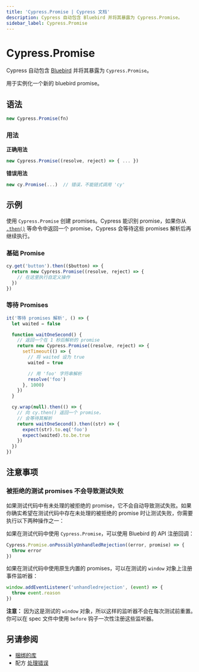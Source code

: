 ```yaml
---
title: 'Cypress.Promise | Cypress 文档'
description: Cypress 自动包含 Bluebird 并将其暴露为 Cypress.Promise。
sidebar_label: Cypress.Promise
---
```


<ProductHeading product="app" />

# Cypress.Promise

Cypress 自动包含 [Bluebird](https://github.com/petkaantonov/bluebird) 并将其暴露为 `Cypress.Promise`。

用于实例化一个新的 bluebird promise。

## 语法

```javascript
new Cypress.Promise(fn)
```

### 用法

<Icon name="check-circle" color="green" /> **正确用法**

```javascript
new Cypress.Promise((resolve, reject) => { ... })
```

<Icon name="exclamation-triangle" color="red" /> **错误用法**

```javascript
new cy.Promise(...)  // 错误，不能链式调用 'cy'
```

## 示例

使用 `Cypress.Promise` 创建 promises。Cypress 能识别 promise，如果你从 [`.then()`](/api/commands/then) 等命令中返回一个 promise，Cypress 会等待这些 promises 解析后再继续执行。

### 基础 Promise

```javascript
cy.get('button').then(($button) => {
  return new Cypress.Promise((resolve, reject) => {
    // 在这里执行自定义操作
  })
})
```

### 等待 Promises

```javascript
it('等待 promises 解析', () => {
  let waited = false

  function waitOneSecond() {
    // 返回一个在 1 秒后解析的 promise
    return new Cypress.Promise((resolve, reject) => {
      setTimeout(() => {
        // 将 waited 设为 true
        waited = true

        // 用 'foo' 字符串解析
        resolve('foo')
      }, 1000)
    })
  }

  cy.wrap(null).then(() => {
    // 向 cy.then() 返回一个 promise，
    // 会等待其解析
    return waitOneSecond().then((str) => {
      expect(str).to.eq('foo')
      expect(waited).to.be.true
    })
  })
})
```

## 注意事项

### 被拒绝的测试 promises 不会导致测试失败

如果测试代码中有未处理的被拒绝的 promise，它不会自动导致测试失败。如果你确实希望在测试代码中存在未处理的被拒绝的 promise 时让测试失败，你需要执行以下两种操作之一：

如果在测试代码中使用 `Cypress.Promise`，可以使用 Bluebird 的 API 注册回调：

```javascript
Cypress.Promise.onPossiblyUnhandledRejection((error, promise) => {
  throw error
})
```

如果在测试代码中使用原生内置的 promises，可以在测试的 `window` 对象上注册事件监听器：

```javascript
window.addEventListener('unhandledrejection', (event) => {
  throw event.reason
})
```

**注意：** 因为这是测试的 `window` 对象，所以这样的监听器不会在每次测试前重置。你可以在 spec 文件中使用 `before` 钩子一次性注册这些监听器。

## 另请参阅

- [捆绑的库](/app/references/bundled-libraries)
- 配方 [处理错误](/app/references/recipes#Fundamentals)